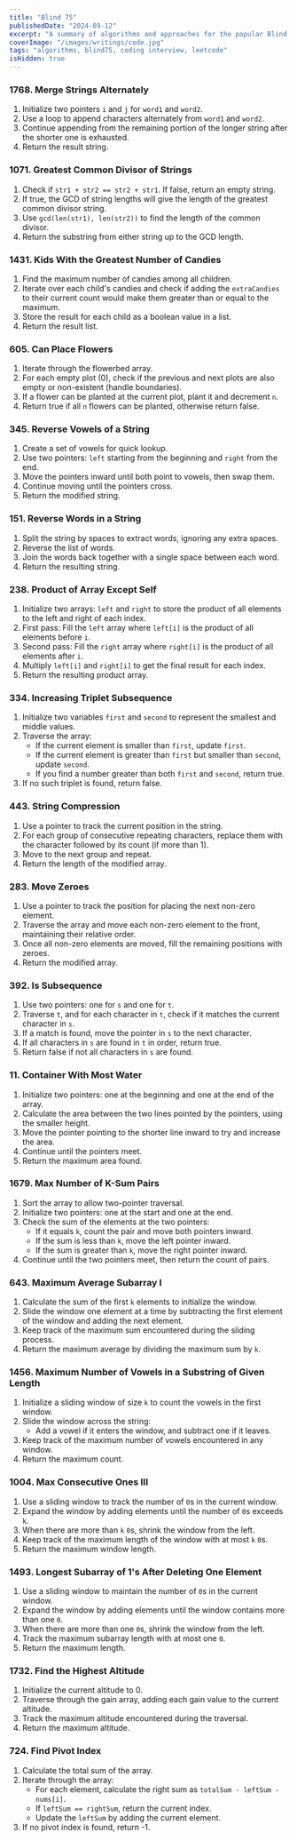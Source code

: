 ```yaml
---
title: "Blind 75"
publishedDate: "2024-09-12"
excerpt: "A summary of algorithms and approaches for the popular Blind 75 coding interview questions."
coverImage: "/images/writings/code.jpg"
tags: "algorithms, blind75, coding interview, leetcode"
isHidden: true
---
```


### 1768. Merge Strings Alternately
1. Initialize two pointers `i` and `j` for `word1` and `word2`.
2. Use a loop to append characters alternately from `word1` and `word2`.
3. Continue appending from the remaining portion of the longer string after the shorter one is exhausted.
4. Return the result string.

### 1071. Greatest Common Divisor of Strings
1. Check if `str1 + str2 == str2 + str1`. If false, return an empty string.
2. If true, the GCD of string lengths will give the length of the greatest common divisor string.
3. Use `gcd(len(str1), len(str2))` to find the length of the common divisor.
4. Return the substring from either string up to the GCD length.

### 1431. Kids With the Greatest Number of Candies
1. Find the maximum number of candies among all children.
2. Iterate over each child's candies and check if adding the `extraCandies` to their current count would make them greater than or equal to the maximum.
3. Store the result for each child as a boolean value in a list.
4. Return the result list.

### 605. Can Place Flowers
1. Iterate through the flowerbed array.
2. For each empty plot (0), check if the previous and next plots are also empty or non-existent (handle boundaries).
3. If a flower can be planted at the current plot, plant it and decrement `n`.
4. Return true if all `n` flowers can be planted, otherwise return false.

### 345. Reverse Vowels of a String
1. Create a set of vowels for quick lookup.
2. Use two pointers: `left` starting from the beginning and `right` from the end.
3. Move the pointers inward until both point to vowels, then swap them.
4. Continue moving until the pointers cross.
5. Return the modified string.

### 151. Reverse Words in a String
1. Split the string by spaces to extract words, ignoring any extra spaces.
2. Reverse the list of words.
3. Join the words back together with a single space between each word.
4. Return the resulting string.

### 238. Product of Array Except Self
1. Initialize two arrays: `left` and `right` to store the product of all elements to the left and right of each index.
2. First pass: Fill the `left` array where `left[i]` is the product of all elements before `i`.
3. Second pass: Fill the `right` array where `right[i]` is the product of all elements after `i`.
4. Multiply `left[i]` and `right[i]` to get the final result for each index.
5. Return the resulting product array.

### 334. Increasing Triplet Subsequence
1. Initialize two variables `first` and `second` to represent the smallest and middle values.
2. Traverse the array:
   - If the current element is smaller than `first`, update `first`.
   - If the current element is greater than `first` but smaller than `second`, update `second`.
   - If you find a number greater than both `first` and `second`, return true.
3. If no such triplet is found, return false.

### 443. String Compression
1. Use a pointer to track the current position in the string.
2. For each group of consecutive repeating characters, replace them with the character followed by its count (if more than 1).
3. Move to the next group and repeat.
4. Return the length of the modified array.

### 283. Move Zeroes
1. Use a pointer to track the position for placing the next non-zero element.
2. Traverse the array and move each non-zero element to the front, maintaining their relative order.
3. Once all non-zero elements are moved, fill the remaining positions with zeroes.
4. Return the modified array.

### 392. Is Subsequence
1. Use two pointers: one for `s` and one for `t`.
2. Traverse `t`, and for each character in `t`, check if it matches the current character in `s`.
3. If a match is found, move the pointer in `s` to the next character.
4. If all characters in `s` are found in `t` in order, return true.
5. Return false if not all characters in `s` are found.

### 11. Container With Most Water
1. Initialize two pointers: one at the beginning and one at the end of the array.
2. Calculate the area between the two lines pointed by the pointers, using the smaller height.
3. Move the pointer pointing to the shorter line inward to try and increase the area.
4. Continue until the pointers meet.
5. Return the maximum area found.

### 1679. Max Number of K-Sum Pairs
1. Sort the array to allow two-pointer traversal.
2. Initialize two pointers: one at the start and one at the end.
3. Check the sum of the elements at the two pointers:
   - If it equals `k`, count the pair and move both pointers inward.
   - If the sum is less than `k`, move the left pointer inward.
   - If the sum is greater than `k`, move the right pointer inward.
4. Continue until the two pointers meet, then return the count of pairs.

### 643. Maximum Average Subarray I
1. Calculate the sum of the first `k` elements to initialize the window.
2. Slide the window one element at a time by subtracting the first element of the window and adding the next element.
3. Keep track of the maximum sum encountered during the sliding process.
4. Return the maximum average by dividing the maximum sum by `k`.

### 1456. Maximum Number of Vowels in a Substring of Given Length
1. Initialize a sliding window of size `k` to count the vowels in the first window.
2. Slide the window across the string:
   - Add a vowel if it enters the window, and subtract one if it leaves.
3. Keep track of the maximum number of vowels encountered in any window.
4. Return the maximum count.

### 1004. Max Consecutive Ones III
1. Use a sliding window to track the number of `0`s in the current window.
2. Expand the window by adding elements until the number of `0`s exceeds `k`.
3. When there are more than `k` `0`s, shrink the window from the left.
4. Keep track of the maximum length of the window with at most `k` `0`s.
5. Return the maximum window length.

### 1493. Longest Subarray of 1's After Deleting One Element
1. Use a sliding window to maintain the number of `0`s in the current window.
2. Expand the window by adding elements until the window contains more than one `0`.
3. When there are more than one `0`s, shrink the window from the left.
4. Track the maximum subarray length with at most one `0`.
5. Return the maximum length.

### 1732. Find the Highest Altitude
1. Initialize the current altitude to 0.
2. Traverse through the gain array, adding each gain value to the current altitude.
3. Track the maximum altitude encountered during the traversal.
4. Return the maximum altitude.

### 724. Find Pivot Index
1. Calculate the total sum of the array.
2. Iterate through the array:
   - For each element, calculate the right sum as `totalSum - leftSum - nums[i]`.
   - If `leftSum == rightSum`, return the current index.
   - Update the `leftSum` by adding the current element.
3. If no pivot index is found, return -1.

